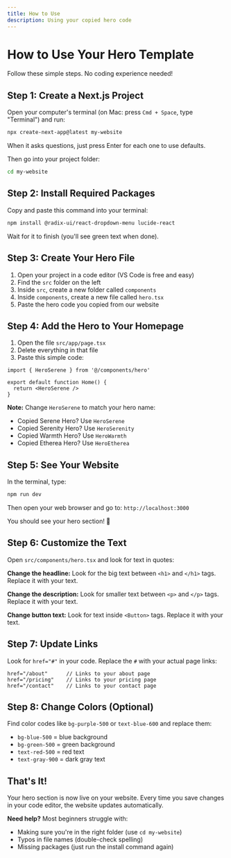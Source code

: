 ```yaml
---
title: How to Use
description: Using your copied hero code
---
```


# How to Use Your Hero Template

Follow these simple steps. No coding experience needed!

## Step 1: Create a Next.js Project

Open your computer's terminal (on Mac: press `Cmd + Space`, type "Terminal") and run:

```bash
npx create-next-app@latest my-website
```

When it asks questions, just press Enter for each one to use defaults.

Then go into your project folder:

```bash
cd my-website
```

## Step 2: Install Required Packages

Copy and paste this command into your terminal:

```bash
npm install @radix-ui/react-dropdown-menu lucide-react
```

Wait for it to finish (you'll see green text when done).

## Step 3: Create Your Hero File

1. Open your project in a code editor (VS Code is free and easy)
2. Find the `src` folder on the left
3. Inside `src`, create a new folder called `components`
4. Inside `components`, create a new file called `hero.tsx`
5. Paste the hero code you copied from our website

## Step 4: Add the Hero to Your Homepage

1. Open the file `src/app/page.tsx`
2. Delete everything in that file
3. Paste this simple code:

```tsx
import { HeroSerene } from '@/components/hero'

export default function Home() {
  return <HeroSerene />
}
```

**Note:** Change `HeroSerene` to match your hero name:
- Copied Serene Hero? Use `HeroSerene`
- Copied Serenity Hero? Use `HeroSerenity`
- Copied Warmth Hero? Use `HeroWarmth`
- Copied Etherea Hero? Use `HeroEtherea`

## Step 5: See Your Website

In the terminal, type:

```bash
npm run dev
```

Then open your web browser and go to: `http://localhost:3000`

You should see your hero section! 🎉

## Step 6: Customize the Text

Open `src/components/hero.tsx` and look for text in quotes:

**Change the headline:**
Look for the big text between `<h1>` and `</h1>` tags. Replace it with your text.

**Change the description:**
Look for smaller text between `<p>` and `</p>` tags. Replace it with your text.

**Change button text:**
Look for text inside `<Button>` tags. Replace it with your text.

## Step 7: Update Links

Look for `href="#"` in your code. Replace the `#` with your actual page links:

```tsx
href="/about"      // Links to your about page
href="/pricing"    // Links to your pricing page
href="/contact"    // Links to your contact page
```

## Step 8: Change Colors (Optional)

Find color codes like `bg-purple-500` or `text-blue-600` and replace them:

- `bg-blue-500` = blue background
- `bg-green-500` = green background
- `text-red-500` = red text
- `text-gray-900` = dark gray text

## That's It!

Your hero section is now live on your website. Every time you save changes in your code editor, the website updates automatically.

**Need help?** Most beginners struggle with:
- Making sure you're in the right folder (use `cd my-website`)
- Typos in file names (double-check spelling)
- Missing packages (just run the install command again)

